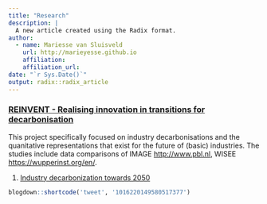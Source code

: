 ```yaml
---
title: "Research"
description: |
  A new article created using the Radix format.
author:
  - name: Mariesse van Sluisveld
    url: http://marieyesse.github.io
    affiliation: 
    affiliation_url: 
date: "`r Sys.Date()`"
output: radix::radix_article
---
```




### [REINVENT - Realising innovation in transitions for decarbonisation](http://www.reinvent-project.eu)
This project specifically focused on industry decarbonisations and the quanitative representations that exist for the future of (basic) industries. The studies include data comparisons of IMAGE <http://www.pbl.nl>, WISEE <https://wupperinst.org/en/>.


1. [Industry decarbonization towards 2050](industry.html) 

```r
blogdown::shortcode('tweet', '1016220149580517377')
```



